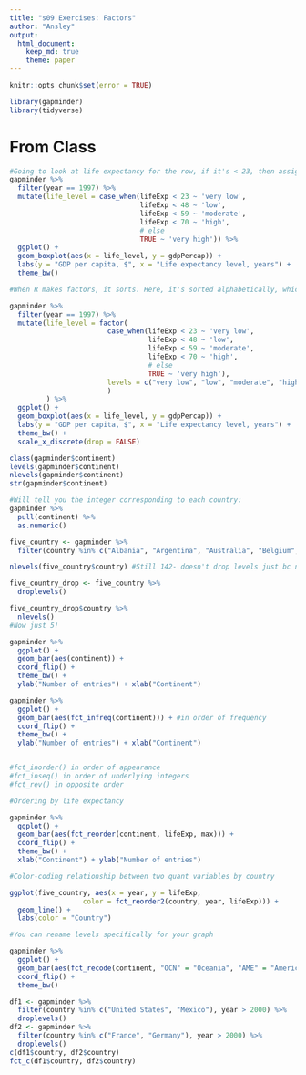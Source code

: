 ```yaml
---
title: "s09 Exercises: Factors"
author: "Ansley"
output: 
  html_document:
    keep_md: true
    theme: paper
---
```


```r
knitr::opts_chunk$set(error = TRUE)
```

```r
library(gapminder)
library(tidyverse)
```

# From Class

```r
#Going to look at life expectancy for the row, if it's < 23, then assign it the outcome "Very Low" for the variable we're creating. Can also add more contingencies (e.g. < 23 & "male")
gapminder %>% 
  filter(year == 1997) %>% 
  mutate(life_level = case_when(lifeExp < 23 ~ 'very low',
                                lifeExp < 48 ~ 'low',
                                lifeExp < 59 ~ 'moderate',
                                lifeExp < 70 ~ 'high',
                                # else
                                TRUE ~ 'very high')) %>% 
  ggplot() + 
  geom_boxplot(aes(x = life_level, y = gdpPercap)) +
  labs(y = "GDP per capita, $", x = "Life expectancy level, years") +
  theme_bw() 

#When R makes factors, it sorts. Here, it's sorted alphabetically, which isn't terribly useful.

```

```r
gapminder %>% 
  filter(year == 1997) %>% 
  mutate(life_level = factor(
                        case_when(lifeExp < 23 ~ 'very low',
                                  lifeExp < 48 ~ 'low',
                                  lifeExp < 59 ~ 'moderate',
                                  lifeExp < 70 ~ 'high',
                                  # else
                                  TRUE ~ 'very high'),
                        levels = c("very low", "low", "moderate", "high", "very high")
                        )
         ) %>%  
  ggplot() + 
  geom_boxplot(aes(x = life_level, y = gdpPercap)) +
  labs(y = "GDP per capita, $", x = "Life expectancy level, years") +
  theme_bw() +
  scale_x_discrete(drop = FALSE)
```

```r
class(gapminder$continent)
levels(gapminder$continent)
nlevels(gapminder$continent)
str(gapminder$continent)

#Will tell you the integer corresponding to each country:
gapminder %>% 
  pull(continent) %>% 
  as.numeric()

```


```r
five_country <- gapminder %>% 
  filter(country %in% c("Albania", "Argentina", "Australia", "Belgium", "Bolivia"))

nlevels(five_country$country) #Still 142- doesn't drop levels just bc no values matching. If you want to drop, use droplevels function

five_country_drop <- five_country %>% 
  droplevels()

five_country_drop$country %>%
  nlevels()
#Now just 5! 


```


```r
gapminder %>%
  ggplot() +
  geom_bar(aes(continent)) +
  coord_flip() +
  theme_bw() +
  ylab("Number of entries") + xlab("Continent")
```


```r
gapminder %>%
  ggplot() +
  geom_bar(aes(fct_infreq(continent))) + #in order of frequency 
  coord_flip() +
  theme_bw() +
  ylab("Number of entries") + xlab("Continent")


#fct_inorder() in order of appearance
#fct_inseq() in order of underlying integers
#fct_rev() in opposite order

```

```r
#Ordering by life expectancy

gapminder %>%
  ggplot() +
  geom_bar(aes(fct_reorder(continent, lifeExp, max))) +
  coord_flip() +
  theme_bw() +
  xlab("Continent") + ylab("Number of entries") 
```


```r
#Color-coding relationship between two quant variables by country

ggplot(five_country, aes(x = year, y = lifeExp,
                  color = fct_reorder2(country, year, lifeExp))) +
  geom_line() +
  labs(color = "Country")
```

```r
#You can rename levels specifically for your graph

gapminder %>%
  ggplot() +
  geom_bar(aes(fct_recode(continent, "OCN" = "Oceania", "AME" = "Americas"))) +
  coord_flip() +
  theme_bw()
```

```r
df1 <- gapminder %>%
  filter(country %in% c("United States", "Mexico"), year > 2000) %>%
  droplevels()
df2 <- gapminder %>%
  filter(country %in% c("France", "Germany"), year > 2000) %>%
  droplevels()
c(df1$country, df2$country)
fct_c(df1$country, df2$country)

```
